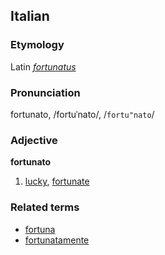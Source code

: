 ==Italian==
===Etymology===
Latin ''[[fortunatus]]''
===Pronunciation===
fortunato, /fortuˈnato/, /<tt>fortu"nato</tt>/
===Adjective===
'''fortunato'''

# [[lucky]], [[fortunate]]

===Related terms===
*[[fortuna]]
*[[fortunatamente]]
